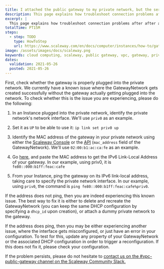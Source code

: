 ```yaml
---
title: I attached the public gateway to my private network, but the services provided by the gateway are not working (DHCP, NAT, DNS etc)
description: This page explains how troubleshoot connection problems after after attaching a public gateway to a private network wbut finding that the services provided by the gateway are not working (DHCP, NAT, DNS etc)
excerpt: |
  This page explains how troubleshoot connection problems after after attaching a public gateway to a private network wbut finding that the services provided by the gateway are not working (DHCP, NAT, DNS etc)
totalTime: PT15M
steps:
  - step: TODO
    type: HowToStep
    url: https://www.scaleway.com/en/docs/computer/instances/how-to/gateway-services-not-working
image: /assets/images/docs/scaleway.png
keywords: cloud computing, scaleway, public gateway, vpc, gateway, private network, troubleshooting
dates:
  validation: 2021-05-26
  posted: 2021-05-26
---
```


First, check whether the gateway is properly plugged into the private network. We currently have a known issue where the GatewayNetwork gets created successfully without the gateway actually getting plugged into the network. To check whether this is the issue you are experiencing, please do the following:

1. In an Instance plugged into the private network, identify the private network's network interface. We'll use `priv0` as an example.

2. Set it as `UP` to be able to use it: `ip link set priv0 up`

3. Identify the MAC address of the gateway in your private network using either the [Scaleway Console](https://console.scaleway.com/) or the [API](https://developers.scaleway.com/en/products/vpc-gw/api/) (`mac_address` field of the GatewayNetwork). We'll use `02:00:b1:ac:ca:fe` as an example.

4. Go [here](https://ben.akrin.com/?p=1347), and paste the MAC address to get the IPv6 Link-Local Address of your gateway. In our example, using priv0, it is `fe80::000:b1ff:feac:cafe`

5. From your Instance, ping the gateway on its IPv6 link-local address, taking care to specify the private network interface. In our example, using `priv0`, the command is `ping fe80::000:b1ff:feac:cafe%priv0`.

If the address does not ping, then you are indeed experiencing this known issue. The best way to fix it is either to delete and recreate the GatewayNetwork (you can keep the same DHCP configuration by specifying a `dhcp_id` upon creation), or attach a dummy private network to the gateway.

If the address does ping, then you may be either experiencing another issue, where the interface gets misconfigured, or just have an error in your configuration. To test for this, update any property of your GatewayNetwork or the associated DHCP configuration in order to trigger a reconfiguration. If this does not fix it, please check your configuration.

If the problem persists, please do not hesitate to [contact us on the #vpc-public-gateway channel on the Scaleway Community Slack.](https://scaleway-community.slack.com/archives/C01NTFET64D) 